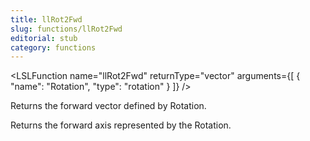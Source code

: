 ```yaml
---
title: llRot2Fwd
slug: functions/llRot2Fwd
editorial: stub
category: functions
---
```


<LSLFunction
	name="llRot2Fwd"
	returnType="vector"
	arguments={[
	{
		"name": "Rotation",
		"type": "rotation"
	}
]}
/>

Returns the forward vector defined by Rotation.

Returns the forward axis represented by the Rotation.
